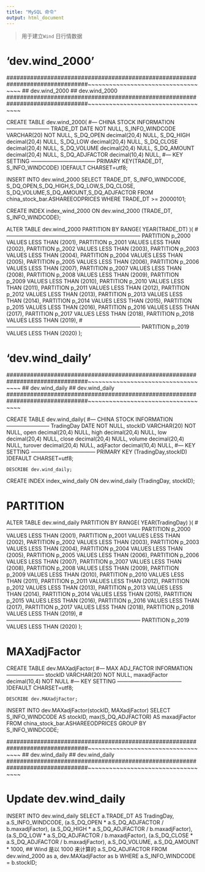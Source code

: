 ```yaml
---
title: "MySQL 命令"
output: html_document
---
```


> 用于建立`Wind` 日行情数据


# 'dev.wind_2000'

################################################################################~~~~~~~~~~~~~~~~~~~~~~~~~~~~~~~~~~~
## dev.wind_2000                                                              ## dev.wind_2000
################################################################################~~~~~~~~~~~~~~~~~~~~~~~~~~~~~~~~~~~

CREATE TABLE dev.wind_2000(
    #--- CHINA STOCK INFORMATION ------------------------
    TRADE_DT            DATE           NOT NULL,
    S_INFO_WINDCODE     VARCHAR(20)    NOT NULL,
    S_DQ_OPEN           decimal(20,4)  NULL,
    S_DQ_HIGH           decimal(20,4)  NULL,
    S_DQ_LOW            decimal(20,4)  NULL,
    S_DQ_CLOSE          decimal(20,4)  NULL,
    S_DQ_VOLUME         decimal(20,4)  NULL,
    S_DQ_AMOUNT         decimal(20,4)  NULL,
    S_DQ_ADJFACTOR      decimal(10,4)  NULL,
    #--- KEY SETTING ------------------------------------
    PRIMARY KEY(TRADE_DT, S_INFO_WINDCODE)
    )DEFAULT CHARSET=utf8;

INSERT INTO dev.wind_2000
  SELECT TRADE_DT, S_INFO_WINDCODE,
         S_DQ_OPEN,S_DQ_HIGH,S_DQ_LOW,S_DQ_CLOSE,
         S_DQ_VOLUME,S_DQ_AMOUNT,S_DQ_ADJFACTOR
  FROM china_stock_bar.ASHAREEODPRICES
  WHERE TRADE_DT >= 20000101; 

CREATE INDEX index_wind_2000
  ON dev.wind_2000 
  (TRADE_DT, S_INFO_WINDCODE); 

ALTER TABLE dev.wind_2000
    PARTITION BY RANGE( YEAR(TRADE_DT) )(
    #---------------------------------------------------------------------------
    PARTITION p_2000 VALUES LESS THAN (2001),
    PARTITION p_2001 VALUES LESS THAN (2002),
    PARTITION p_2002 VALUES LESS THAN (2003),
    PARTITION p_2003 VALUES LESS THAN (2004),
    PARTITION p_2004 VALUES LESS THAN (2005),
    PARTITION p_2005 VALUES LESS THAN (2006),
    PARTITION p_2006 VALUES LESS THAN (2007),
    PARTITION p_2007 VALUES LESS THAN (2008),
    PARTITION p_2008 VALUES LESS THAN (2009),
    PARTITION p_2009 VALUES LESS THAN (2010),
    PARTITION p_2010 VALUES LESS THAN (2011),
    PARTITION p_2011 VALUES LESS THAN (2012),
    PARTITION p_2012 VALUES LESS THAN (2013),
    PARTITION p_2013 VALUES LESS THAN (2014),
    PARTITION p_2014 VALUES LESS THAN (2015),
    PARTITION p_2015 VALUES LESS THAN (2016),
    PARTITION p_2016 VALUES LESS THAN (2017),
    PARTITION p_2017 VALUES LESS THAN (2018),
    PARTITION p_2018 VALUES LESS THAN (2019),
    #---------------------------------------------------------------------------
    PARTITION p_2019 VALUES LESS THAN (2020)
    );


# 'dev.wind_daily'

################################################################################~~~~~~~~~~~~~~~~~~~~~~~~~~~~~~~~~~~
## dev.wind_daily                                                             ## dev.wind_daily
################################################################################~~~~~~~~~~~~~~~~~~~~~~~~~~~~~~~~~~~

CREATE TABLE dev.wind_daily(
    #--- CHINA STOCK INFORMATION ------------------------
    TradingDay     DATE           NOT NULL,
    stockID        VARCHAR(20)    NOT NULL,
    open           decimal(20,4)  NULL,
    high           decimal(20,4)  NULL,
    low            decimal(20,4)  NULL,
    close          decimal(20,4)  NULL,
    volume         decimal(20,4)  NULL,
    turover        decimal(20,4)  NULL,
    adjFactor      decimal(10,4)  NULL,
    #--- KEY SETTING ------------------------------------
    PRIMARY KEY (TradingDay,stockID)
    )DEFAULT CHARSET=utf8;
    
    DESCRIBE dev.wind_daily;

CREATE INDEX index_wind_daily
  ON dev.wind_daily 
  (TradingDay, stockID); 

# PARTITION

ALTER TABLE dev.wind_daily
    PARTITION BY RANGE( YEAR(TradingDay) )(
    #---------------------------------------------------------------------------
    PARTITION p_2000 VALUES LESS THAN (2001),
    PARTITION p_2001 VALUES LESS THAN (2002),
    PARTITION p_2002 VALUES LESS THAN (2003),
    PARTITION p_2003 VALUES LESS THAN (2004),
    PARTITION p_2004 VALUES LESS THAN (2005),
    PARTITION p_2005 VALUES LESS THAN (2006),
    PARTITION p_2006 VALUES LESS THAN (2007),
    PARTITION p_2007 VALUES LESS THAN (2008),
    PARTITION p_2008 VALUES LESS THAN (2009),
    PARTITION p_2009 VALUES LESS THAN (2010),
    PARTITION p_2010 VALUES LESS THAN (2011),
    PARTITION p_2011 VALUES LESS THAN (2012),
    PARTITION p_2012 VALUES LESS THAN (2013),
    PARTITION p_2013 VALUES LESS THAN (2014),
    PARTITION p_2014 VALUES LESS THAN (2015),
    PARTITION p_2015 VALUES LESS THAN (2016),
    PARTITION p_2016 VALUES LESS THAN (2017),
    PARTITION p_2017 VALUES LESS THAN (2018),
    PARTITION p_2018 VALUES LESS THAN (2019),
    #---------------------------------------------------------------------------
    PARTITION p_2019 VALUES LESS THAN (2020)
    );

# MAXadjFactor 

CREATE TABLE dev.MAXadjFactor(
    #--- MAX ADJ_FACTOR INFORMATION ---------------------
    stockID        VARCHAR(20)    NOT NULL,
    maxadjFactor   decimal(10,4)  NOT NULL
    #--- KEY SETTING ------------------------------------
    )DEFAULT CHARSET=utf8;
    
    DESCRIBE dev.MAXadjFactor;

INSERT INTO dev.MAXadjFactor(stockID, MAXadjFactor) 
  SELECT S_INFO_WINDCODE AS stockID,
         max(S_DQ_ADJFACTOR) AS maxadjFactor
  FROM china_stock_bar.ASHAREEODPRICES 
  GROUP BY S_INFO_WINDCODE;

################################################################################~~~~~~~~~~~~~~~~~~~~~~~~~~~~~~~~~~~
## dev.wind_daily                                                             ## dev.wind_daily
################################################################################~~~~~~~~~~~~~~~~~~~~~~~~~~~~~~~~~~~

# Update dev.wind_daily

INSERT INTO dev.wind_daily 
  SELECT a.TRADE_DT AS TradingDay, 
       a.S_INFO_WINDCODE,
       (a.S_DQ_OPEN * a.S_DQ_ADJFACTOR / b.maxadjFactor),
       (a.S_DQ_HIGH * a.S_DQ_ADJFACTOR / b.maxadjFactor),
       (a.S_DQ_LOW * a.S_DQ_ADJFACTOR  / b.maxadjFactor),
       (a.S_DQ_CLOSE * a.S_DQ_ADJFACTOR / b.maxadjFactor),
       a.S_DQ_VOLUME, 
       a.S_DQ_AMOUNT * 1000,   ## Wind 是以 1000 来计算的
       a.S_DQ_ADJFACTOR
  FROM dev.wind_2000 as a,
       dev.MAXadjFactor as b
  WHERE a.S_INFO_WINDCODE = b.stockID;




